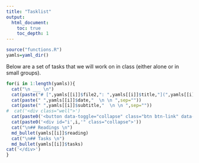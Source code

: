 ```yaml
---
title: "Tasklist"
output:
  html_document:
    toc: true
    toc_depth: 1
---
```


```r
source("functions.R")
yamls=yaml_dir()
```

Below are a set of tasks that we will work on in class (either alone or in small groups).


```r
for(i in 1:length(yamls)){
  cat("\n ___ \n") 
  cat(paste("# [",yamls[[i]]$file2,": ",yamls[[i]]$title,"](",yamls[[i]]$url,") \n"))
  cat(paste(" ",yamls[[i]]$date,"  \n \n ",sep=""))
  cat(paste(" ",yamls[[i]]$subtitle,"  \n \n ",sep=""))
#  cat('<div class="well">')
  cat(paste0('<button data-toggle="collapse" class="btn btn-link" data-target="#i',i,'">Show Readings & Tasks </button>'))
  cat(paste0('<div id="i',i,'" class="collapse">'))
  cat("\n## Readings \n")
  md_bullet(yamls[[i]]$reading)
  cat("\n## Tasks \n")
  md_bullet(yamls[[i]]$tasks)
cat('</div>')
}
```

